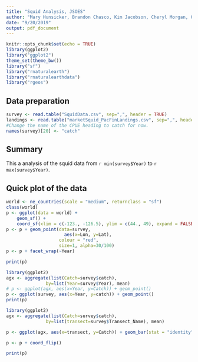 ```yaml
---
title: "Squid Analysis, JSOES"
author: "Mary Hunsicker, Brandon Chasco, Kim Jacobson, Cheryl Morgan, Owen ??"
date: "9/20/2019"
output: pdf_document
---
```


```r
knitr::opts_chunk$set(echo = TRUE)
library(ggplot2)
library("ggplot2")
theme_set(theme_bw())
library("sf")
library("rnaturalearth")
library("rnaturalearthdata")
library("rgeos")
```

## Data preparation 
```r
survey <- read.table("SquidData.csv", sep=",", header = TRUE)
landings <- read.table("marketSquid_PacFinLandings.csv", sep=",", header = TRUE)
#Change the name of the CPUE heading to catch for now.
names(survey)[20] <- "catch"
```

## Summary 
This a analysis of the squid data from `r min(survey$Year)` to `r max(survey$Year)`.

## Quick plot of the data

```r
world <- ne_countries(scale = "medium", returnclass = "sf")
class(world)
p <- ggplot(data = world) +
    geom_sf() +
    coord_sf(xlim = c(-123., -126.5), ylim = c(44., 49), expand = FALSE)
p <- p + geom_point(data=survey, 
                      aes(x=Lon, y=Lat),
                    colour = "red",
                    size=1, alpha=30/100)
p <- p + facet_wrap(~Year)

print(p)
```

```r
library(ggplot2)
agx <- aggregate(list(Catch=survey$catch),
               by=list(Year=survey$Year), mean)
# p <- ggplot(agx, aes(x=Year, y=Catch)) + geom_point()
p <- ggplot(survey, aes(x=Year, y=catch)) + geom_point()
print(p)
```

```r
library(ggplot2)
agx <- aggregate(list(Catch=survey$catch),
               by=list(transect=survey$Transect_Name), mean)

p <- ggplot(agx, aes(x=transect, y=Catch)) + geom_bar(stat = "identity")

p <- p + coord_flip()

print(p)
```


